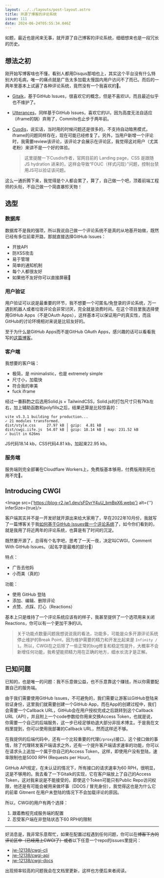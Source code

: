 ```yaml
---
layout: ../../layouts/post-layout.astro
title: 开源了博客的评论系统
issue: 111
date: 2024-06-24T05:55:34.046Z
---
```



如题，最近也是闲来无事，就开源了自己博客的评论系统，细细想来也是一段冗长的历史。

## 想法之初

刚开始写博客啥也不懂，看别人都用Disqus那咱也上，其实这个平台没有什么特别大的毛病，唯一的痛点就是广告太多加载太慢国内用户访问不了而已。而后的一两年里基本上试遍了各种评论系统，竟然没有一个我喜欢的🫠。

- [Gitalk](https://github.com/gitalk/gitalk)，基于GitHub Issues，很喜欢它的概念，但是不喜欢UI，而且最近似乎也不维护了。

- [Utterances](https://github.com/utterance/utterances)，同样基于GitHub Issues，喜欢它的UI，因为高度无法自适应（iframe的锅）弃用了，Commits也止步于两年前。

- [Cusdis](https://github.com/djyde/cusdis)，说实话，当时用的时候问题还是很多的，不支持自动暗黑模式，iframe的问题同样存在，现在可能已经修复了。另外，当用户新增一个评论时，我需要review该评论，该评论才会展示在评论区，我觉得这对用户（尤其老粉）来讲不是一个好的体验。

  > 这里提醒一下Cusdis作者，官网目前的 Landing page，CSS 是跟随 JS hydration 进来的，这样会导致“FOUC（样式闪现）”问题，控制台禁用JS可以验证该问题。

这么一通折腾下来，我觉得是个人都会累了，算了，自己做一个吧，顶着前端工程师的头衔，不自己做一个简直暴殄天物！

## 选型

### 数据库

数据库不是我的强项，所以我说自己做一个评论系统不是真的从地基开始做，既然已经有多位前辈开路，那就直接选择GitHub Issues：

- 开放API
- 防XSS攻击
- 易于管理
- 简单的通知机制
- 每个人都很友好
- 如果他不友好你可以直接屏蔽🤡

### 用户验证

用户验证可以说是最重要的环节，我不想要一个可匿名/免登录的评论系统，万一遇到机器人或者垃圾评论会非常讨厌，完全就是浪费时间。在这个项目里我选择使用GitHub Apps（不是OAuth Apps），这样基本可以保证用户的真实性，而且GitHub的讨论环境相对来说是比较友好的。

至于为什么是GitHub Apps而不是GitHub OAuth Apps，感兴趣的话可以看看我写的[这篇博客](https://jw1.dev/2024/01/18/migrating-oauth-app-to-github-app/)。

### 客户端

我想要的客户端：

- 极简，是 minimalistic，也是 extremely simple
- 尺寸小，加载快
- 符合我的审美
- fuck iframe

经过一番斟酌之后选用Solid.js + TailwindCSS，Solid.js的打包尺寸只有7Kb左右，加上辅助函数和polyfills之后，结果还算是比较惊喜的：

```
vite v5.3.1 building for production...
✓ 21 modules transformed.
dist/style.css     27.97 kB │ gzip:  4.81 kB
dist/cwgi.iife.js  54.07 kB │ gzip: 18.14 kB │ map: 231.52 kB
✓ built in 626ms
```

JS代码18.14 kb，CSS代码4.81 kb，加起来22.95 kb。

### 服务端

服务端则完全部署在Cloudflare Workers上，免费版基本够用，付费版用到死也用不完🤡。

## Introducing CWGI

<Image src={'https://blog-r2.jw1.dev/sFDvrY4uU_bmBpX6.webp'} alt={''} inferSize={true}/>

客户端其实并不是一开发好就开源出来给大家用了，早在2022年10月份，我就写了一篇博客关于我[如何基于GitHub Issues做一个评论系统](https://jw1.dev/2022/10/23/a01/)了，如今你们看到的，就是我用了将近两年的评论系统，也算是有了时间的沉淀。

既然要开源了，总得有个名字吧，思考了一天一夜，决定叫CWGI，Comment With GitHub Issues。（起名字是最难的部分🫠）

特点：

- 广告去他妈
- 小而美（真的）

功能：

- 使用 GitHub 登陆
- 添加、编辑、删除评论
- 点赞、点踩、打心（Reactions）

基本上只是维持了一个评论系统应该有的样子，我甚至提供了一个选项用来关闭Reactions，你可以有一个更加干净的UI。

> 关于功能点数量问题我想说说我的看法，功能多，可能是众多开源评论系统停止维护的Break Point，因为维护需要的精力和开发比起来是 `Infinity / 1`。所以，CWGI在之后除了一些正常的bug修复和稳定性提升，大概率不会新增任何功能，我希望能把精力用在正确的地方，细水长流才是正解。

## 已知问题

已知的，也是唯一的问题：我不乐意做公益，也不乐意靠这个赚钱，所以你需要配置自己的服务端。

由于我们需要使用GitHub Issues，不可避免的，我们需要让游客以GitHub登陆来验证身份，这里我们就需要创建一个GitHub App，而在App的创建过程中，我们会需要一个Callback URL，GitHub会在用户授权完成之后跳转到这个Callback URL（API），并且附上一个code参数给你用来交换Access Token，也就是说，你需要一个自己的后端服务，这一步已经足够劝退大部分非技术博主。于是我在文档里提到，你可以使用我部署的Callback URL，然而这样还不够。

在我提供的后端代码中，还有一个比较重要的代理(`/proxy`)接口，这个接口做的事情，除了代理转发客户端请求之外，还有一个提升客户端请求速率的功能，你可以在请求头上追加一个属于你自己的Access Token，这样，即使用户没有登陆，速率限制也是5000 RPH (Requests per Hour)。

GitHub API规定，在未认证的情况下，所有接口的请求速率为60 RPH，很明显，这是不够用的。我去看了一下Gitalk的实现，它在客户端放上了自己的Access Token，这对我来说是不能接受的，即使这个Token可能只有Public Repo访问权限，他还是有可能会被用来做坏事（DDOS / 冒充身份），我觉得这也是为什么它的前辈 Gitment 在用户未登陆的情况下不会加载评论的原因。

所以，CWGI的用户有两个选择：

1. 跟着教程完成服务端的配置
2. 忍受客户端在非登陆状态下60 RPH的限制

---

好消息是，我非常乐意帮忙，如果在配置过程遇到任何问题，你可以在~~博客下方的评论区中（已经用上CWGI了）或者~~以下任意一个repo的issues里提问：

- [jw-12138/cwgi-cli](https://github.com/jw-12138/cwgi-cli)
- [jw-12138/cwgi-api](https://github.com/jw-12138/cwgi-api)
- [jw-12138/cwgi-docs](https://github.com/jw-12138/cwgi-docs)

出现频率较高的问题我会在文档里更新，这样也方便后来者阅读。
